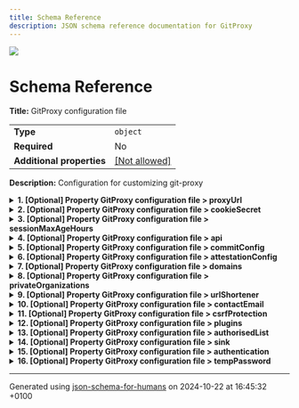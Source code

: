 ```yaml
---
title: Schema Reference
description: JSON schema reference documentation for GitProxy
---
```


<img referrerpolicy="no-referrer-when-downgrade" src="https://static.scarf.sh/a.png?x-pxid=a51b8999-4347-442c-bc98-bfcc380ee280" />

# Schema Reference

**Title:** GitProxy configuration file

|                           |                                                         |
| ------------------------- | ------------------------------------------------------- |
| **Type**                  | `object`                                                |
| **Required**              | No                                                      |
| **Additional properties** | [[Not allowed]](# "Additional Properties not allowed.") |

**Description:** Configuration for customizing git-proxy

<details>
<summary>
<strong> <a name="proxyUrl"></a>1. [Optional] Property GitProxy configuration file > proxyUrl</strong>
</summary>
<blockquote>

|              |          |
| ------------ | -------- |
| **Type**     | `string` |
| **Required** | No       |

</blockquote>
</details>

<details>
<summary>
<strong> <a name="cookieSecret"></a>2. [Optional] Property GitProxy configuration file > cookieSecret</strong>
</summary>
<blockquote>

|              |          |
| ------------ | -------- |
| **Type**     | `string` |
| **Required** | No       |

</blockquote>
</details>

<details>
<summary>
<strong> <a name="sessionMaxAgeHours"></a>3. [Optional] Property GitProxy configuration file > sessionMaxAgeHours</strong>
</summary>
<blockquote>

|              |          |
| ------------ | -------- |
| **Type**     | `number` |
| **Required** | No       |

</blockquote>
</details>

<details>
<summary>
<strong> <a name="api"></a>4. [Optional] Property GitProxy configuration file > api</strong>
</summary>
<blockquote>

|                           |                                                                           |
| ------------------------- | ------------------------------------------------------------------------- |
| **Type**                  | `object`                                                                  |
| **Required**              | No                                                                        |
| **Additional properties** | [[Any type: allowed]](# "Additional Properties of any type are allowed.") |

**Description:** Third party APIs

</blockquote>
</details>

<details>
<summary>
<strong> <a name="commitConfig"></a>5. [Optional] Property GitProxy configuration file > commitConfig</strong>
</summary>
<blockquote>

|                           |                                                                           |
| ------------------------- | ------------------------------------------------------------------------- |
| **Type**                  | `object`                                                                  |
| **Required**              | No                                                                        |
| **Additional properties** | [[Any type: allowed]](# "Additional Properties of any type are allowed.") |

**Description:** Enforce rules and patterns on commits including e-mail and message

</blockquote>
</details>

<details>
<summary>
<strong> <a name="attestationConfig"></a>6. [Optional] Property GitProxy configuration file > attestationConfig</strong>
</summary>
<blockquote>

|                           |                                                                           |
| ------------------------- | ------------------------------------------------------------------------- |
| **Type**                  | `object`                                                                  |
| **Required**              | No                                                                        |
| **Additional properties** | [[Any type: allowed]](# "Additional Properties of any type are allowed.") |

**Description:** Customisable questions to add to attestation form

</blockquote>
</details>

<details>
<summary>
<strong> <a name="domains"></a>7. [Optional] Property GitProxy configuration file > domains</strong>
</summary>
<blockquote>

|                           |                                                                           |
| ------------------------- | ------------------------------------------------------------------------- |
| **Type**                  | `object`                                                                  |
| **Required**              | No                                                                        |
| **Additional properties** | [[Any type: allowed]](# "Additional Properties of any type are allowed.") |

**Description:** Provide domains to use alternative to the defaults

</blockquote>
</details>

<details>
<summary>
<strong> <a name="privateOrganizations"></a>8. [Optional] Property GitProxy configuration file > privateOrganizations</strong>
</summary>
<blockquote>

|              |         |
| ------------ | ------- |
| **Type**     | `array` |
| **Required** | No      |

**Description:** Pattern searches for listed private organizations are disabled

</blockquote>
</details>

<details>
<summary>
<strong> <a name="urlShortener"></a>9. [Optional] Property GitProxy configuration file > urlShortener</strong>
</summary>
<blockquote>

|              |          |
| ------------ | -------- |
| **Type**     | `string` |
| **Required** | No       |

**Description:** Customisable URL shortener to share in proxy responses and warnings

</blockquote>
</details>

<details>
<summary>
<strong> <a name="contactEmail"></a>10. [Optional] Property GitProxy configuration file > contactEmail</strong>
</summary>
<blockquote>

|              |          |
| ------------ | -------- |
| **Type**     | `string` |
| **Required** | No       |

**Description:** Customisable e-mail address to share in proxy responses and warnings

</blockquote>
</details>

<details>
<summary>
<strong> <a name="csrfProtection"></a>11. [Optional] Property GitProxy configuration file > csrfProtection</strong>
</summary>
<blockquote>

|              |           |
| ------------ | --------- |
| **Type**     | `boolean` |
| **Required** | No        |

**Description:** Flag to enable CSRF protections for UI

</blockquote>
</details>

<details>
<summary>
<strong> <a name="plugins"></a>12. [Optional] Property GitProxy configuration file > plugins</strong>
</summary>
<blockquote>

|              |                   |
| ------------ | ----------------- |
| **Type**     | `array of string` |
| **Required** | No                |

**Description:** List of plugins to integrate on GitProxy's push or pull actions. Each value is either a file path or a module name.

| Each item of this array must be | Description |
| ------------------------------- | ----------- |
| [plugins items](#plugins_items) | -           |

### <a name="autogenerated_heading_2"></a>12.1. GitProxy configuration file > plugins > plugins items

|              |          |
| ------------ | -------- |
| **Type**     | `string` |
| **Required** | No       |

</blockquote>
</details>

<details>
<summary>
<strong> <a name="authorisedList"></a>13. [Optional] Property GitProxy configuration file > authorisedList</strong>
</summary>
<blockquote>

|              |         |
| ------------ | ------- |
| **Type**     | `array` |
| **Required** | No      |

**Description:** List of repositories that are authorised to be pushed to through the proxy.

| Each item of this array must be         | Description |
| --------------------------------------- | ----------- |
| [authorisedRepo](#authorisedList_items) | -           |

### <a name="autogenerated_heading_3"></a>13.1. GitProxy configuration file > authorisedList > authorisedRepo

|                           |                                                                           |
| ------------------------- | ------------------------------------------------------------------------- |
| **Type**                  | `object`                                                                  |
| **Required**              | No                                                                        |
| **Additional properties** | [[Any type: allowed]](# "Additional Properties of any type are allowed.") |
| **Defined in**            | #/definitions/authorisedRepo                                              |

<details>
<summary>
<strong> <a name="authorisedList_items_project"></a>13.1.1. [Required] Property GitProxy configuration file > authorisedList > authorisedList items > project</strong>
</summary>
<blockquote>

|              |          |
| ------------ | -------- |
| **Type**     | `string` |
| **Required** | Yes      |

</blockquote>
</details>

<details>
<summary>
<strong> <a name="authorisedList_items_name"></a>13.1.2. [Required] Property GitProxy configuration file > authorisedList > authorisedList items > name</strong>
</summary>
<blockquote>

|              |          |
| ------------ | -------- |
| **Type**     | `string` |
| **Required** | Yes      |

</blockquote>
</details>

<details>
<summary>
<strong> <a name="authorisedList_items_url"></a>13.1.3. [Required] Property GitProxy configuration file > authorisedList > authorisedList items > url</strong>
</summary>
<blockquote>

|              |          |
| ------------ | -------- |
| **Type**     | `string` |
| **Required** | Yes      |

</blockquote>
</details>

</blockquote>
</details>

<details>
<summary>
<strong> <a name="sink"></a>14. [Optional] Property GitProxy configuration file > sink</strong>
</summary>
<blockquote>

|              |         |
| ------------ | ------- |
| **Type**     | `array` |
| **Required** | No      |

**Description:** List of database sources. The first source in the configuration with enabled=true will be used.

| Each item of this array must be | Description |
| ------------------------------- | ----------- |
| [database](#sink_items)         | -           |

### <a name="autogenerated_heading_4"></a>14.1. GitProxy configuration file > sink > database

|                           |                                                                           |
| ------------------------- | ------------------------------------------------------------------------- |
| **Type**                  | `object`                                                                  |
| **Required**              | No                                                                        |
| **Additional properties** | [[Any type: allowed]](# "Additional Properties of any type are allowed.") |
| **Defined in**            | #/definitions/database                                                    |

<details>
<summary>
<strong> <a name="sink_items_type"></a>14.1.1. [Required] Property GitProxy configuration file > sink > sink items > type</strong>
</summary>
<blockquote>

|              |          |
| ------------ | -------- |
| **Type**     | `string` |
| **Required** | Yes      |

</blockquote>
</details>

<details>
<summary>
<strong> <a name="sink_items_enabled"></a>14.1.2. [Required] Property GitProxy configuration file > sink > sink items > enabled</strong>
</summary>
<blockquote>

|              |           |
| ------------ | --------- |
| **Type**     | `boolean` |
| **Required** | Yes       |

</blockquote>
</details>

<details>
<summary>
<strong> <a name="sink_items_connectionString"></a>14.1.3. [Optional] Property GitProxy configuration file > sink > sink items > connectionString</strong>
</summary>
<blockquote>

|              |          |
| ------------ | -------- |
| **Type**     | `string` |
| **Required** | No       |

</blockquote>
</details>

<details>
<summary>
<strong> <a name="sink_items_options"></a>14.1.4. [Optional] Property GitProxy configuration file > sink > sink items > options</strong>
</summary>
<blockquote>

|                           |                                                                           |
| ------------------------- | ------------------------------------------------------------------------- |
| **Type**                  | `object`                                                                  |
| **Required**              | No                                                                        |
| **Additional properties** | [[Any type: allowed]](# "Additional Properties of any type are allowed.") |

</blockquote>
</details>

<details>
<summary>
<strong> <a name="sink_items_params"></a>14.1.5. [Optional] Property GitProxy configuration file > sink > sink items > params</strong>
</summary>
<blockquote>

|                           |                                                                           |
| ------------------------- | ------------------------------------------------------------------------- |
| **Type**                  | `object`                                                                  |
| **Required**              | No                                                                        |
| **Additional properties** | [[Any type: allowed]](# "Additional Properties of any type are allowed.") |

</blockquote>
</details>

</blockquote>
</details>

<details>
<summary>
<strong> <a name="authentication"></a>15. [Optional] Property GitProxy configuration file > authentication</strong>
</summary>
<blockquote>

|              |         |
| ------------ | ------- |
| **Type**     | `array` |
| **Required** | No      |

**Description:** List of authentication sources. The first source in the configuration with enabled=true will be used.

| Each item of this array must be         | Description |
| --------------------------------------- | ----------- |
| [authentication](#authentication_items) | -           |

### <a name="autogenerated_heading_5"></a>15.1. GitProxy configuration file > authentication > authentication

|                           |                                                                           |
| ------------------------- | ------------------------------------------------------------------------- |
| **Type**                  | `object`                                                                  |
| **Required**              | No                                                                        |
| **Additional properties** | [[Any type: allowed]](# "Additional Properties of any type are allowed.") |
| **Defined in**            | #/definitions/authentication                                              |

<details>
<summary>
<strong> <a name="authentication_items_type"></a>15.1.1. [Required] Property GitProxy configuration file > authentication > authentication items > type</strong>
</summary>
<blockquote>

|              |          |
| ------------ | -------- |
| **Type**     | `string` |
| **Required** | Yes      |

</blockquote>
</details>

<details>
<summary>
<strong> <a name="authentication_items_enabled"></a>15.1.2. [Required] Property GitProxy configuration file > authentication > authentication items > enabled</strong>
</summary>
<blockquote>

|              |           |
| ------------ | --------- |
| **Type**     | `boolean` |
| **Required** | Yes       |

</blockquote>
</details>

<details>
<summary>
<strong> <a name="authentication_items_options"></a>15.1.3. [Optional] Property GitProxy configuration file > authentication > authentication items > options</strong>
</summary>
<blockquote>

|                           |                                                                           |
| ------------------------- | ------------------------------------------------------------------------- |
| **Type**                  | `object`                                                                  |
| **Required**              | No                                                                        |
| **Additional properties** | [[Any type: allowed]](# "Additional Properties of any type are allowed.") |

</blockquote>
</details>

</blockquote>
</details>

<details>
<summary>
<strong> <a name="tempPassword"></a>16. [Optional] Property GitProxy configuration file > tempPassword</strong>
</summary>
<blockquote>

|                           |                                                                           |
| ------------------------- | ------------------------------------------------------------------------- |
| **Type**                  | `object`                                                                  |
| **Required**              | No                                                                        |
| **Additional properties** | [[Any type: allowed]](# "Additional Properties of any type are allowed.") |

**Description:** Toggle the generation of temporary password for git-proxy admin user

<details>
<summary>
<strong> <a name="tempPassword_sendEmail"></a>16.1. [Optional] Property GitProxy configuration file > tempPassword > sendEmail</strong>
</summary>
<blockquote>

|              |           |
| ------------ | --------- |
| **Type**     | `boolean` |
| **Required** | No        |

</blockquote>
</details>

<details>
<summary>
<strong> <a name="tempPassword_emailConfig"></a>16.2. [Optional] Property GitProxy configuration file > tempPassword > emailConfig</strong>
</summary>
<blockquote>

|                           |                                                                           |
| ------------------------- | ------------------------------------------------------------------------- |
| **Type**                  | `object`                                                                  |
| **Required**              | No                                                                        |
| **Additional properties** | [[Any type: allowed]](# "Additional Properties of any type are allowed.") |

**Description:** Generic object to configure nodemailer. For full type information, please see https://github.com/DefinitelyTyped/DefinitelyTyped/tree/master/types/nodemailer

</blockquote>
</details>

</blockquote>
</details>

----------------------------------------------------------------------------------------------------------------------------
Generated using [json-schema-for-humans](https://github.com/coveooss/json-schema-for-humans) on 2024-10-22 at 16:45:32 +0100
